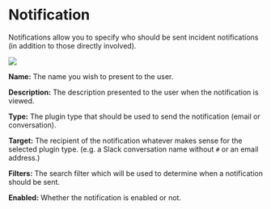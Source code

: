 # Notification

Notifications allow you to specify who should be sent incident notifications (in addition to those directly involved).

<div style={{textAlign: 'center'}}>

![](/img/admin-ui-notifications.png)

</div>

**Name:** The name you wish to present to the user.

**Description:** The description presented to the user when the notification is viewed.

**Type:** The plugin type that should be used to send the notification (email or conversation).

**Target:** The recipient of the notification whatever makes sense for the selected plugin type. (e.g. a Slack conversation name without `#` or an email address.)

**Filters:** The search filter which will be used to determine when a notification should be sent.

**Enabled:** Whether the notification is enabled or not.
